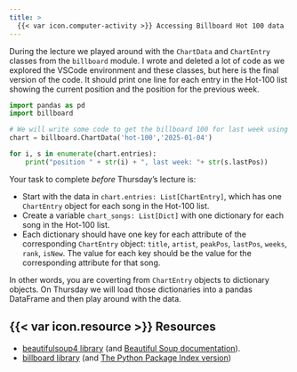 ```yaml
---
title: >
  {{< var icon.computer-activity >}} Accessing Billboard Hot 100 data
---
```


During the lecture we played around with the `ChartData` and `ChartEntry` classes from the `billboard` module.
I wrote and deleted a lot of code as we explored the VSCode environment and these classes, but here is the final version of the code.
It should print one line for each entry in the Hot-100 list showing the current position and the position for the previous week.

``` python
import pandas as pd
import billboard

# We will write some code to get the billboard 100 for last week using the billboard.py package
chart = billboard.ChartData('hot-100','2025-01-04')

for i, s in enumerate(chart.entries):
    print("position " + str(i) + ", last week: "+ str(s.lastPos))
```

Your task to complete *before* Thursday's lecture is:

-   Start with the data in `chart.entries: List[ChartEntry]`, which has one `ChartEntry` object for each song in the Hot-100 list.
-   Create a variable `chart_songs: List[Dict]` with one dictionary for each song in the Hot-100 list.
-   Each dictionary should have one key for each attribute of the corresponding `ChartEntry` object: `title`, `artist`, `peakPos`, `lastPos`, `weeks`, `rank`, `isNew`. The value for each key should be the value for the corresponding attribute for that song.

In other words, you are coverting from `ChartEntry` objects to dictionary objects.
On Thursday we will load those dictionaries into a pandas DataFrame and then play around with the data.

## {{< var icon.resource >}} Resources

-   [beautifulsoup4 library](https://pypi.org/project/beautifulsoup4/) (and [Beautiful Soup documentation](https://www.crummy.com/software/BeautifulSoup/bs4/doc/)).
-   [billboard library](https://github.com/guoguo12/billboard-charts) (and [The Python Package Index version](https://pypi.org/project/billboard.py/))
